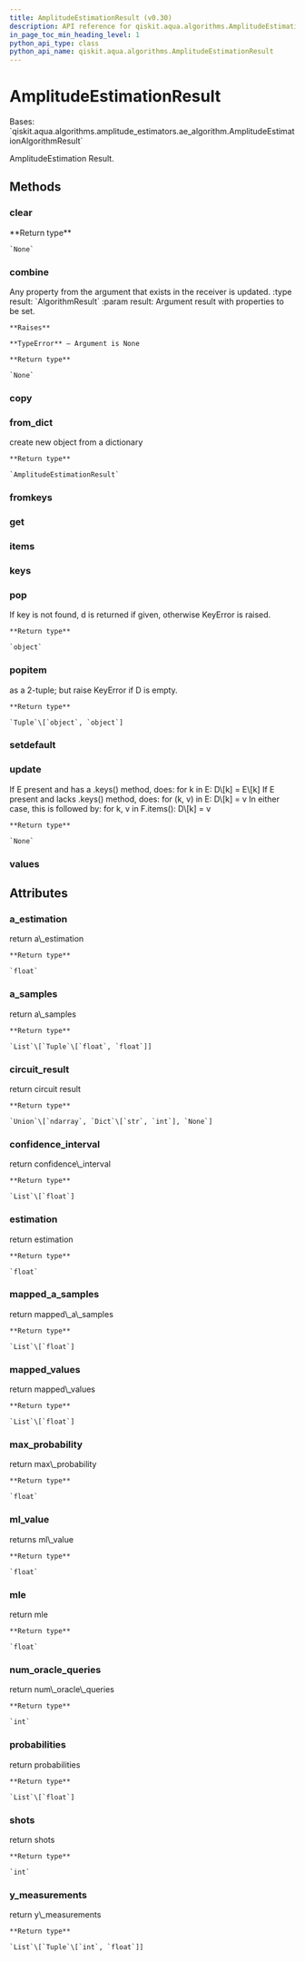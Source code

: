 ```yaml
---
title: AmplitudeEstimationResult (v0.30)
description: API reference for qiskit.aqua.algorithms.AmplitudeEstimationResult in qiskit v0.30
in_page_toc_min_heading_level: 1
python_api_type: class
python_api_name: qiskit.aqua.algorithms.AmplitudeEstimationResult
---
```


# AmplitudeEstimationResult

<Class id="qiskit.aqua.algorithms.AmplitudeEstimationResult" isDedicatedPage={true} github="https://github.com/qiskit-community/qiskit-aqua/tree/stable/0.9/qiskit/aqua/algorithms/amplitude_estimators/ae.py" signature="AmplitudeEstimationResult(a_dict=None)" modifiers="class">
  Bases: `qiskit.aqua.algorithms.amplitude_estimators.ae_algorithm.AmplitudeEstimationAlgorithmResult`

  AmplitudeEstimation Result.

  ## Methods

  <span id="qiskit-aqua-algorithms-amplitudeestimationresult-clear" />

  ### clear

  <Function id="qiskit.aqua.algorithms.AmplitudeEstimationResult.clear" signature="AmplitudeEstimationResult.clear()">
    **Return type**

    `None`
  </Function>

  <span id="qiskit-aqua-algorithms-amplitudeestimationresult-combine" />

  ### combine

  <Function id="qiskit.aqua.algorithms.AmplitudeEstimationResult.combine" signature="AmplitudeEstimationResult.combine(result)">
    Any property from the argument that exists in the receiver is updated. :type result: `AlgorithmResult` :param result: Argument result with properties to be set.

    **Raises**

    **TypeError** – Argument is None

    **Return type**

    `None`
  </Function>

  <span id="qiskit-aqua-algorithms-amplitudeestimationresult-copy" />

  ### copy

  <Function id="qiskit.aqua.algorithms.AmplitudeEstimationResult.copy" signature="AmplitudeEstimationResult.copy()" />

  <span id="qiskit-aqua-algorithms-amplitudeestimationresult-from-dict" />

  ### from\_dict

  <Function id="qiskit.aqua.algorithms.AmplitudeEstimationResult.from_dict" signature="AmplitudeEstimationResult.from_dict(a_dict)" modifiers="static">
    create new object from a dictionary

    **Return type**

    `AmplitudeEstimationResult`
  </Function>

  <span id="qiskit-aqua-algorithms-amplitudeestimationresult-fromkeys" />

  ### fromkeys

  <Function id="qiskit.aqua.algorithms.AmplitudeEstimationResult.fromkeys" signature="AmplitudeEstimationResult.fromkeys(iterable, value=None)" modifiers="classmethod" />

  <span id="qiskit-aqua-algorithms-amplitudeestimationresult-get" />

  ### get

  <Function id="qiskit.aqua.algorithms.AmplitudeEstimationResult.get" signature="AmplitudeEstimationResult.get(k[, d]) → D[k] if k in D, else d. d defaults to None." />

  <span id="qiskit-aqua-algorithms-amplitudeestimationresult-items" />

  ### items

  <Function id="qiskit.aqua.algorithms.AmplitudeEstimationResult.items" signature="AmplitudeEstimationResult.items() → a set-like object providing a view on D’s items" />

  <span id="qiskit-aqua-algorithms-amplitudeestimationresult-keys" />

  ### keys

  <Function id="qiskit.aqua.algorithms.AmplitudeEstimationResult.keys" signature="AmplitudeEstimationResult.keys() → a set-like object providing a view on D’s keys" />

  <span id="qiskit-aqua-algorithms-amplitudeestimationresult-pop" />

  ### pop

  <Function id="qiskit.aqua.algorithms.AmplitudeEstimationResult.pop" signature="AmplitudeEstimationResult.pop(key, default=None)">
    If key is not found, d is returned if given, otherwise KeyError is raised.

    **Return type**

    `object`
  </Function>

  <span id="qiskit-aqua-algorithms-amplitudeestimationresult-popitem" />

  ### popitem

  <Function id="qiskit.aqua.algorithms.AmplitudeEstimationResult.popitem" signature="AmplitudeEstimationResult.popitem()">
    as a 2-tuple; but raise KeyError if D is empty.

    **Return type**

    `Tuple`\[`object`, `object`]
  </Function>

  <span id="qiskit-aqua-algorithms-amplitudeestimationresult-setdefault" />

  ### setdefault

  <Function id="qiskit.aqua.algorithms.AmplitudeEstimationResult.setdefault" signature="AmplitudeEstimationResult.setdefault(k[, d]) → D.get(k,d), also set D[k]=d if k not in D" />

  <span id="qiskit-aqua-algorithms-amplitudeestimationresult-update" />

  ### update

  <Function id="qiskit.aqua.algorithms.AmplitudeEstimationResult.update" signature="AmplitudeEstimationResult.update(*args, **kwargs)">
    If E present and has a .keys() method, does: for k in E: D\[k] = E\[k] If E present and lacks .keys() method, does: for (k, v) in E: D\[k] = v In either case, this is followed by: for k, v in F.items(): D\[k] = v

    **Return type**

    `None`
  </Function>

  <span id="qiskit-aqua-algorithms-amplitudeestimationresult-values" />

  ### values

  <Function id="qiskit.aqua.algorithms.AmplitudeEstimationResult.values" signature="AmplitudeEstimationResult.values() → an object providing a view on D’s values" />

  ## Attributes

  ### a\_estimation

  <Attribute id="qiskit.aqua.algorithms.AmplitudeEstimationResult.a_estimation">
    return a\_estimation

    **Return type**

    `float`
  </Attribute>

  ### a\_samples

  <Attribute id="qiskit.aqua.algorithms.AmplitudeEstimationResult.a_samples">
    return a\_samples

    **Return type**

    `List`\[`Tuple`\[`float`, `float`]]
  </Attribute>

  ### circuit\_result

  <Attribute id="qiskit.aqua.algorithms.AmplitudeEstimationResult.circuit_result">
    return circuit result

    **Return type**

    `Union`\[`ndarray`, `Dict`\[`str`, `int`], `None`]
  </Attribute>

  ### confidence\_interval

  <Attribute id="qiskit.aqua.algorithms.AmplitudeEstimationResult.confidence_interval">
    return confidence\_interval

    **Return type**

    `List`\[`float`]
  </Attribute>

  ### estimation

  <Attribute id="qiskit.aqua.algorithms.AmplitudeEstimationResult.estimation">
    return estimation

    **Return type**

    `float`
  </Attribute>

  ### mapped\_a\_samples

  <Attribute id="qiskit.aqua.algorithms.AmplitudeEstimationResult.mapped_a_samples">
    return mapped\_a\_samples

    **Return type**

    `List`\[`float`]
  </Attribute>

  ### mapped\_values

  <Attribute id="qiskit.aqua.algorithms.AmplitudeEstimationResult.mapped_values">
    return mapped\_values

    **Return type**

    `List`\[`float`]
  </Attribute>

  ### max\_probability

  <Attribute id="qiskit.aqua.algorithms.AmplitudeEstimationResult.max_probability">
    return max\_probability

    **Return type**

    `float`
  </Attribute>

  ### ml\_value

  <Attribute id="qiskit.aqua.algorithms.AmplitudeEstimationResult.ml_value">
    returns ml\_value

    **Return type**

    `float`
  </Attribute>

  ### mle

  <Attribute id="qiskit.aqua.algorithms.AmplitudeEstimationResult.mle">
    return mle

    **Return type**

    `float`
  </Attribute>

  ### num\_oracle\_queries

  <Attribute id="qiskit.aqua.algorithms.AmplitudeEstimationResult.num_oracle_queries">
    return num\_oracle\_queries

    **Return type**

    `int`
  </Attribute>

  ### probabilities

  <Attribute id="qiskit.aqua.algorithms.AmplitudeEstimationResult.probabilities">
    return probabilities

    **Return type**

    `List`\[`float`]
  </Attribute>

  ### shots

  <Attribute id="qiskit.aqua.algorithms.AmplitudeEstimationResult.shots">
    return shots

    **Return type**

    `int`
  </Attribute>

  ### y\_measurements

  <Attribute id="qiskit.aqua.algorithms.AmplitudeEstimationResult.y_measurements">
    return y\_measurements

    **Return type**

    `List`\[`Tuple`\[`int`, `float`]]
  </Attribute>
</Class>

